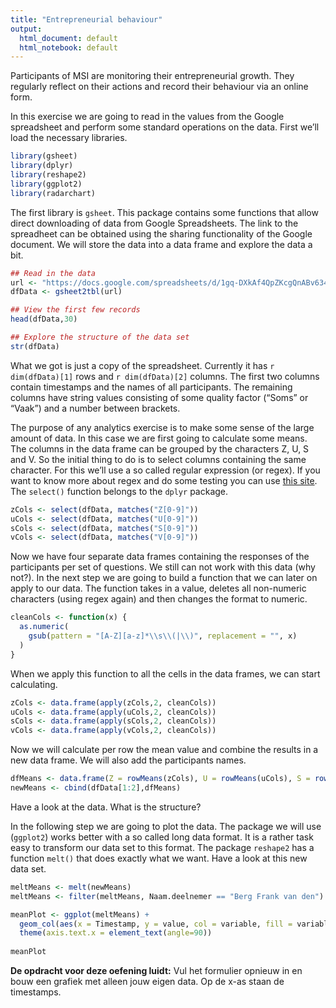 ```yaml
---
title: "Entrepreneurial behaviour"
output:
  html_document: default
  html_notebook: default
---
```


Participants of MSI are monitoring their entrepreneurial growth. They regularly reflect on their actions and record their behaviour via an online form.

In this exercise we are going to read in the values from the Google spreadsheet and perform some standard operations on the data. First we'll load the necessary libraries.

```r
library(gsheet)
library(dplyr)
library(reshape2)
library(ggplot2)
library(radarchart)
```

The first library is `gsheet`. This package contains some functions that allow direct downloading of data from Google Spreadsheets. The link to the spreadheet can be obtained using the sharing functionality of the Google document. We will store the data into a data frame and explore the data a bit.

```r
## Read in the data
url <- "https://docs.google.com/spreadsheets/d/1gq-DXkAf4QpZKcgQnABv634DKXjTCHepUi5rHw19Yeg/edit?usp=sharing"
dfData <- gsheet2tbl(url)

## View the first few records
head(dfData,30)

## Explore the structure of the data set
str(dfData)
```

What we got is just a copy of the spreadsheet. Currently it has `r dim(dfData)[1]` rows and `r dim(dfData)[2]` columns. The first two columns contain timestamps and the names of all participants. The remaining columns have string values consisting of some quality factor ("Soms" or "Vaak") and a number between brackets.

The purpose of any analytics exercise is to make some sense of the large amount of data. In this case we are first going to calculate some means. The columns in the data frame can be grouped by the characters Z, U, S and V. So the initial thing to do is to select columns containing the same character. For this we'll use a so called regular expression (or regex). If you want to know more about regex and do some testing you can use [this site]("http://regexr.com/"). The `select()` function belongs to the `dplyr` package.

```r
zCols <- select(dfData, matches("Z[0-9]"))
uCols <- select(dfData, matches("U[0-9]"))
sCols <- select(dfData, matches("S[0-9]"))
vCols <- select(dfData, matches("V[0-9]"))
```

Now we have four separate data frames containing the responses of the participants per set of questions. We still can not work with this data (why not?). In the next step we are going to build a function that we can later on apply to our data. The function takes in a value, deletes all non-numeric characters (using regex again) and then changes the format to numeric.

```r
cleanCols <- function(x) {
  as.numeric(
    gsub(pattern = "[A-Z][a-z]*\\s\\(|\\)", replacement = "", x)
  )
}
```

When we apply this function to all the cells in the data frames, we can start calculating.

```r
zCols <- data.frame(apply(zCols,2, cleanCols))
uCols <- data.frame(apply(uCols,2, cleanCols))
sCols <- data.frame(apply(sCols,2, cleanCols))
vCols <- data.frame(apply(vCols,2, cleanCols))
```

Now we will calculate per row the mean value and combine the results in a new data frame. We will also add the participants names.

```r
dfMeans <- data.frame(Z = rowMeans(zCols), U = rowMeans(uCols), S = rowMeans(sCols), V = rowMeans(vCols))
newMeans <- cbind(dfData[1:2],dfMeans)
```

Have a look at the data. What is the structure?

In the following step we are going to plot the data. The package we will use (`ggplot2`) works better with a so called long data format. It is a rather task easy to transform our data set to this format. The package `reshape2` has a function `melt()` that does exactly what we want. Have a look at this new data set.

```r
meltMeans <- melt(newMeans)
meltMeans <- filter(meltMeans, Naam.deelnemer == "Berg Frank van den")
```


```r
meanPlot <- ggplot(meltMeans) + 
  geom_col(aes(x = Timestamp, y = value, col = variable, fill = variable)) +
  theme(axis.text.x = element_text(angle=90)) 
  
meanPlot
```

**De opdracht voor deze oefening luidt:** Vul het formulier opnieuw in en bouw een grafiek met alleen jouw eigen data. Op de x-as staan de timestamps.